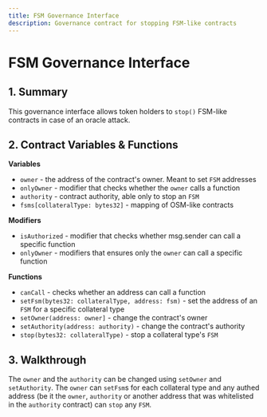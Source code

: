 ```yaml
---
title: FSM Governance Interface
description: Governance contract for stopping FSM-like contracts
---
```


# FSM Governance Interface

## 1. Summary

This governance interface allows token holders to `stop()` FSM-like contracts in case of an oracle attack.

## 2. Contract Variables & Functions <a id="2-contract-details"></a>

**Variables**

* `owner` - the address of the contract's owner. Meant to set `FSM` addresses
* `onlyOwner` - modifier that checks whether the `owner` calls a function
* `authority` - contract authority, able only to stop an `FSM`
* `fsms[collateralType: bytes32]` - mapping of OSM-like contracts

**Modifiers**

* `isAuthorized` - modifier that checks whether msg.sender can call a specific function
* `onlyOwner` - modifiers that ensures only the `owner` can call a specific function

**Functions**

* `canCall` - checks whether an address can call a function
* `setFsm(bytes32: collateralType, address: fsm)` - set the address of an `FSM` for a specific collateral type
* `setOwner(address: owner]` - change the contract's owner
* `setAuthority(address: authority)` - change the contract's authority
* `stop(bytes32: collateralType)` - stop a collateral type's `FSM`

## 3. Walkthrough <a id="2-contract-details"></a>

The `owner` and the `authority` can be changed using `setOwner` and `setAuthority`. The `owner` can `setFsm`s for each collateral type and any authed address \(be it the `owner`, `authority` or another address that was whitelisted in the `authority` contract\) can `stop` any `FSM`.

